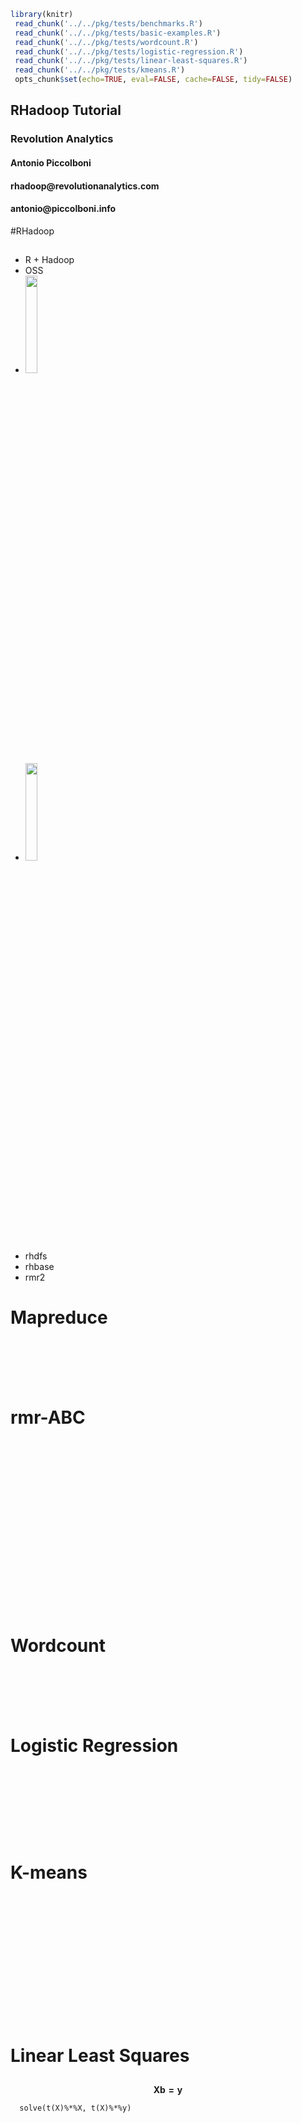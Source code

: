 ```r
library(knitr)
 read_chunk('../../pkg/tests/benchmarks.R')
 read_chunk('../../pkg/tests/basic-examples.R')
 read_chunk('../../pkg/tests/wordcount.R')
 read_chunk('../../pkg/tests/logistic-regression.R')
 read_chunk('../../pkg/tests/linear-least-squares.R')
 read_chunk('../../pkg/tests/kmeans.R')
 opts_chunk$set(echo=TRUE, eval=FALSE, cache=FALSE, tidy=FALSE)
```


## RHadoop Tutorial
### Revolution Analytics
#### Antonio Piccolboni
#### rhadoop@revolutionanalytics.com
#### antonio@piccolboni.info

#RHadoop 

##

- R + Hadoop
- OSS
- <img src="../resources/revolution.jpeg" width="20%">
- <img src="../resources/rhadoop.png" width="20%">
- rhdfs
- rhbase
- rmr2

# Mapreduce 

##

<ul class="incremental" style="list-style: none" >
<li>
```r
```
<li>
```r
```
</ul>

## 

<ul class="incremental" style="list-style: none" >
<li>
```r
```
<li>
```r
```
</ul>

# rmr-ABC

## 

<ul class="incremental" style="list-style: none" >
<li>
```r
```
<li>
```r
```
</ul>

## 
```r
```
## 
<ul class="incremental" style="list-style: none" >
<li>
```r
```
<li> 
```r
```
</ul>
## 
<ul class="incremental" style="list-style: none" >
<li>
```r
```
<li>
```r
```
</ul>
## 
<ul class="incremental" style="list-style: none" >
<li>
```r
```
<li>
```r
```
</ul>
## 
```r
```
## 
```r
```
## 
```r
```

# Wordcount
##

<ul class="incremental" style="list-style: none" >
<li>
```r
```
<li>
```r
```
</ul>

##

<ul class="incremental" style="list-style: none" >
<li>
```r
```
<li>
```r
```
</ul>



# Logistic Regression

##
<ul class="incremental" style="list-style: none" >

<li>
```r
```
<li>
```r
```
</ul>

##
<ul class="incremental" style="list-style: none" >

<li>
```r
```
</li>
```r
```
</ul>

##

<ul class="incremental" style="list-style: none" >

<li>
```r
```
</li>
```r
```
</ul>


# K-means

##

```r
```
 
##

```r
```

##

```r
```

##

```r
```

##

```r
```

##

```r
```

##

<ul class="incremental" style="list-style: none" >
<li>
```r
```
<li>
```r
```  
</ul>

# Linear Least Squares

##
  
  $$ \mathbf{X b = y}$$  

```
  solve(t(X)%*%X, t(X)%*%y)
```
  
##

```r
```

##
```r
```

##
```r
```

##
<ul class="incremental" style="list-style: none" >

<li>
```r
```
<li>   

```r
```
</ul>